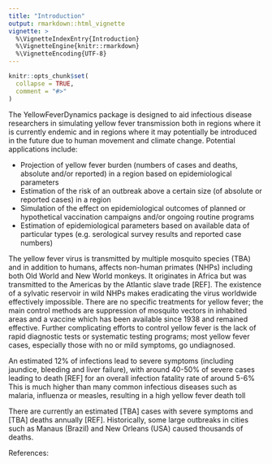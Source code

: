 ```yaml
---
title: "Introduction"
output: rmarkdown::html_vignette
vignette: >
  %\VignetteIndexEntry{Introduction}
  %\VignetteEngine{knitr::rmarkdown}
  %\VignetteEncoding{UTF-8}
---
```


```r
knitr::opts_chunk$set(
  collapse = TRUE,
  comment = "#>"
)
```

The YellowFeverDynamics package is designed to aid infectious disease researchers in simulating yellow fever transmission both in regions where it is currently endemic and in regions where it may potentially be introduced in the future due to human movement and climate change. Potential applications include:

* Projection of yellow fever burden (numbers of cases and deaths, absolute and/or reported) in a region based on epidemiological parameters
* Estimation of the risk of an outbreak above a certain size (of absolute or reported cases) in a region
* Simulation of the effect on epidemiological outcomes of planned or hypothetical vaccination campaigns and/or ongoing routine programs
* Estimation of epidemiological parameters based on available data of particular types (e.g. serological survey results and reported case numbers)

The yellow fever virus is transmitted by multiple mosquito species (TBA) and in addition to humans, affects non-human primates (NHPs) including both Old World and New World monkeys. It originates in Africa but was transmitted to the Americas by the Atlantic slave trade [REF]. The existence of a sylvatic reservoir in wild NHPs makes eradicating the virus worldwide effectively impossible. There are no specific treatments for yellow fever; the main control methods are suppression of mosquito vectors in inhabited areas and a vaccine which has been available since 1938 and remained effective. Further complicating efforts to control yellow fever is the lack of rapid diagnostic tests or systematic testing programs; most yellow fever cases, especially those with no or mild symptoms, go undiagnosed.

An estimated 12\% of infections lead to severe symptoms (including jaundice, bleeding and liver failure), with around 40-50\% of severe cases leading to death [REF] for an overall infection fatality rate of around 5-6\% This is much higher than many common infectious diseases such as malaria, influenza or measles, resulting in a high yellow fever death toll

There are currently an estimated [TBA] cases with severe symptoms and [TBA] deaths annually [REF]. Historically, some large outbreaks in cities such as Manaus (Brazil) and New Orleans (USA) caused thousands of deaths.

References:
